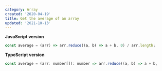 ```yaml
---
category: Array
created: '2020-04-19'
title: Get the average of an array
updated: '2021-10-13'
---
```


**JavaScript version**

```js
const average = (arr) => arr.reduce((a, b) => a + b, 0) / arr.length;
```

**TypeScript version**

```js
const average = (arr: number[]): number => arr.reduce((a, b) => a + b, 0) / arr.length;
```
